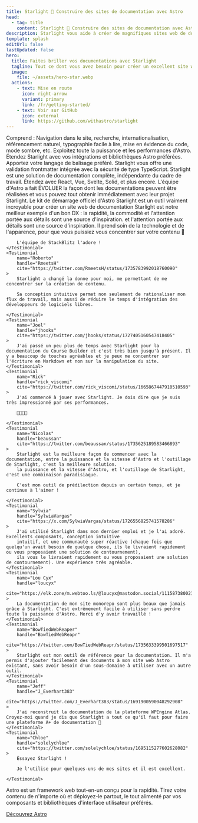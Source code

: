 ```yaml
---
title: Starlight 🌟 Construire des sites de documentation avec Astro
head:
  - tag: title
    content: Starlight 🌟 Construire des sites de documentation avec Astro
description: Starlight vous aide à créer de magnifiques sites web de documentation très performants avec Astro.
template: splash
editUrl: false
lastUpdated: false
hero:
  title: Faites briller vos documentations avec Starlight
  tagline: Tout ce dont vous avez besoin pour créer un excellent site web de documentation. Rapide, accessible et facile à utiliser.
  image:
    file: ~/assets/hero-star.webp
  actions:
    - text: Mise en route
      icon: right-arrow
      variant: primary
      link: /fr/getting-started/
    - text: Voir sur GitHub
      icon: external
      link: https://github.com/withastro/starlight
---
```



<CardGrid stagger>
	<Card title="Une documentation qui enchante" icon="open-book">
		Comprend : Navigation dans le site, recherche, internationalisation,
		référencement naturel, typographie facile à lire, mise en évidence du code,
		mode sombre, etc.
	</Card>
	<Card title="Propulsé par Astro" icon="rocket">
		Exploitez toute la puissance et les performances d'Astro. Étendez Starlight
		avec vos intégrations et bibliothèques Astro préférées.
	</Card>
	<Card title="Markdown, Markdoc, et MDX" icon="document">
		Apportez votre langage de balisage préféré. Starlight vous offre une
		validation frontmatter intégrée avec la sécurité de type TypeScript.
	</Card>
	<Card	title="Apportez vos propres composants d'interface utilisateur" icon="puzzle">
		Starlight est une solution de documentation complète, indépendante du cadre
		de travail. Étendez avec React, Vue, Svelte, Solid, et plus encore.
	</Card>
</CardGrid>

<TestimonialGrid title="What people are saying">
	<Testimonial
		name="Rachel"
		handle="rachelnabors"
		cite="https://twitter.com/astrodotbuild/status/1724934718745915558"
	>
		L'équipe d'Astro a fait ÉVOLUER la façon dont les documentations peuvent être réalisées et vous pouvez tout obtenir immédiatement avec leur projet Starlight.
	</Testimonial>
	<Testimonial
		name="Flavio"
		handle="flaviocopes"
		cite="https://twitter.com/flaviocopes/status/1738237658717905108"
	>
		Le kit de démarrage officiel d'Astro Starlight est un outil vraiment incroyable pour créer un site web de documentation
	</Testimonial>
	<Testimonial
		name="Tomek"
		handle="sulco"
		cite="https://twitter.com/sulco/status/1735610348730802342"
	>
		Starlight est notre meilleur exemple d'un bon DX : la rapidité, la commodité et l'attention portée aux détails sont une source d'inspiration.
		et l'attention portée aux détails sont une source d'inspiration. Il prend soin de la technologie et de l'apparence,
		pour que vous puissiez vous concentrer sur votre contenu 👏

		L'équipe de StackBlitz l'adore !
	</Testimonial>
	<Testimonial
		name="Roberto"
		handle="RmeetsH"
		cite="https://twitter.com/RmeetsH/status/1735783992018760090"
	>
		Starlight a changé la donne pour moi, me permettant de me concentrer sur la création de contenu.

		Sa conception intuitive permet non seulement de rationaliser mon flux de travail, mais aussi de réduire le temps d'intégration des développeurs de logiciels libres.

	</Testimonial>
	<Testimonial
		name="Joel"
		handle="jhooks"
		cite="https://twitter.com/jhooks/status/1727405160547418405"
	>
		J'ai passé un peu plus de temps avec Starlight pour la documentation du Course Builder et c'est très bien jusqu'à présent. Il y a beaucoup de touches agréables et je peux me concentrer sur l'écriture en Markdown et non sur la manipulation du site.
	</Testimonial>
	<Testimonial
		name="Rick"
		handle="rick_viscomi"
		cite="https://twitter.com/rick_viscomi/status/1665867447910510593"
	>
		J'ai commencé à jouer avec Starlight. Je dois dire que je suis très impressionné par ses performances.

		💯💯💯💯

	</Testimonial>
	<Testimonial
		name="Nicolas"
		handle="beaussan"
		cite="https://twitter.com/beaussan/status/1735625189583466893"
	>
		Starlight est la meilleure façon de commencer avec la documentation, entre la puissance et la vitesse d'Astro et l'outillage de Starlight, c'est la meilleure solution.
		la puissance et la vitesse d'Astro, et l'outillage de Starlight, c'est une combinaison paradisiaque.

		C'est mon outil de prédilection depuis un certain temps, et je continue à l'aimer !

	</Testimonial>
	<Testimonial
		name="Sylwia"
		handle="SylwiaVargas"
		cite="https://x.com/SylwiaVargas/status/1726556825741578286"
	>
		J'ai utilisé Starlight dans mon dernier emploi et je l'ai adoré. Excellents composants, conception intuitive
		intuitif, et une communauté super réactive (chaque fois que quelqu'un avait besoin de quelque chose, ils le livraient rapidement ou vous proposaient une solution de contournement),
		ils vous le livraient rapidement ou vous proposaient une solution de contournement). Une expérience très agréable.
	</Testimonial>
	<Testimonial
		name="Lou Cyx"
		handle="loucyx"
		cite="https://elk.zone/m.webtoo.ls/@loucyx@mastodon.social/111587380021362284"
	>
		La documentation de mon site monorepo sont plus beaux que jamais grâce à Starlight. C'est extrêmement facile à utiliser sans perdre toute la puissance d'Astro. Merci d'y avoir travaillé !
	</Testimonial>
	<Testimonial
		name="BowTiedWebReaper"
		handle="BowTiedWebReapr"
		cite="https://twitter.com/BowTiedWebReapr/status/1735633399501697517"
	>
		Starlight est mon outil de référence pour la documentation. Il m'a permis d'ajouter facilement des documents à mon site web Astro existant, sans avoir besoin d'un sous-domaine à utiliser avec un autre outil.
	</Testimonial>
	<Testimonial
		name="Jeff"
		handle="J_Everhart383"
		cite="https://twitter.com/J_Everhart383/status/1691900590048292908"
	>
		J'ai reconstruit la documentation de la plateforme WPEngine Atlas. Croyez-moi quand je dis que Starlight a tout ce qu'il faut pour faire une plateforme A+ de documentation 🙌
	</Testimonial>
	<Testimonial
		name="Chloe"
		handle="solelychloe"
		cite="https://twitter.com/solelychloe/status/1695115277602628082"
	>
		Essayez Starlight !

		Je l'utilise pour quelques-uns de mes sites et il est excellent.

	</Testimonial>
</TestimonialGrid>

<AboutAstro title="Proposé par">
	Astro est un framework web tout-en-un conçu pour la rapidité.
	Tirez votre contenu de n'importe où et déployez-le partout, le tout alimenté par vos composants et bibliothèques d'interface utilisateur préférés.

   [Découvrez Astro](https://astro.build/)

</AboutAstro>
